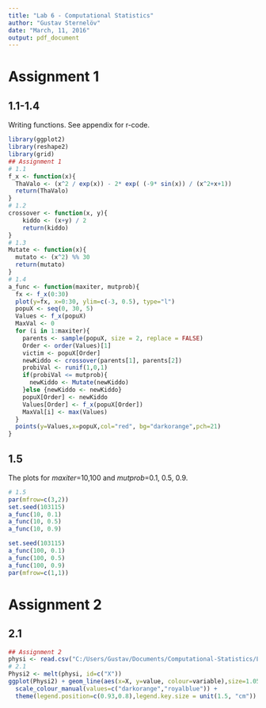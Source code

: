 ```yaml
---
title: "Lab 6 - Computational Statistics"
author: "Gustav Sternelöv"
date: "March, 11, 2016"
output: pdf_document
---
```


# Assignment 1

## 1.1-1.4
Writing functions. See appendix for r-code. 
```r
library(ggplot2)
library(reshape2)
library(grid)
## Assignment 1
# 1.1
f_x <- function(x){
  ThaValo <- (x^2 / exp(x)) - 2* exp( (-9* sin(x)) / (x^2+x+1)) 
  return(ThaValo)
}
# 1.2 
crossover <- function(x, y){
    kiddo <- (x+y) / 2
    return(kiddo)
}
# 1.3
Mutate <- function(x){
  mutato <- (x^2) %% 30
  return(mutato)
}
# 1.4
a_func <- function(maxiter, mutprob){
  fx <- f_x(0:30)
  plot(y=fx, x=0:30, ylim=c(-3, 0.5), type="l")
  popuX <- seq(0, 30, 5)
  Values <- f_x(popuX)
  MaxVal <- 0
  for (i in 1:maxiter){
    parents <- sample(popuX, size = 2, replace = FALSE)
    Order <- order(Values)[1]
    victim <- popuX[Order]
    newKiddo <- crossover(parents[1], parents[2])
    probiVal <- runif(1,0,1)
    if(probiVal <= mutprob){
      newKiddo <- Mutate(newKiddo)
    }else {newKiddo <- newKiddo}
    popuX[Order] <- newKiddo
    Values[Order] <- f_x(popuX[Order])
    MaxVal[i] <- max(Values)
  }
  points(y=Values,x=popuX,col="red", bg="darkorange",pch=21)
}
```


## 1.5
The plots for *maxiter*=10,100 and *mutprob*=0.1, 0.5, 0.9.

```r
# 1.5
par(mfrow=c(3,2))
set.seed(103115)
a_func(10, 0.1)
a_func(10, 0.5)
a_func(10, 0.9)

set.seed(103115)
a_func(100, 0.1)
a_func(100, 0.5)
a_func(100, 0.9)
par(mfrow=c(1,1))
```


# Assignment 2

## 2.1
```r
## Assignment 2
physi <- read.csv("C:/Users/Gustav/Documents/Computational-Statistics/Lab6/physical.csv")
# 2.1
Physi2 <- melt(physi, id=c("X"))
ggplot(Physi2) + geom_line(aes(x=X, y=value, colour=variable),size=1.05) +
  scale_colour_manual(values=c("darkorange","royalblue")) + 
  theme(legend.position=c(0.93,0.8),legend.key.size = unit(1.5, "cm"))
```

